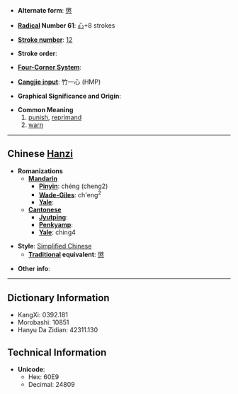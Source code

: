 * '''Alternate form''': [[懲]]

* '''[[Wiktionary:Chinese radical index| Radical]] Number 61''': [[Wiktionary:Chinese radical index 心|心]]+8 strokes

* '''[[Wiktionary:Chinese total strokes index|Stroke number]]''': [[Wiktionary:Chinese total strokes index 12|12]]

* '''Stroke order''': 

* '''[[Wiktionary:Chinese four corner index|Four-Corner System]]''': 

* '''[[Wiktionary:Chinese Cangjie index|Cangjie input]]''': 竹一心 (HMP)

* '''Graphical Significance and Origin''': 

* '''Common Meaning'''
*#[[punish]], [[reprimand]]
*# [[warn]]

----

== Chinese [[Hanzi]] ==

* '''Romanizations'''
** '''[[Mandarin]]'''
*** '''[[Pinyin]]''': chéng (cheng2)
*** '''[[Wade-Giles]]''': ch'eng<sup>2</sup>
*** '''[[Yale]]''': 
** '''[[Cantonese]]'''
*** '''[[Jyutping]]''':
*** '''[[Penkyamp]]''': 
*** '''[[Yale]]''': ching4

* '''Style''': [[Simplified Chinese]] 
** '''[[Traditional Chinese|Traditional]] equivalent''': [[懲]]

* '''Other info''': 

----

== Dictionary Information ==

* KangXi: 0392.181
* Morobashi: 10851
* Hanyu Da Zidian: 42311.130

== Technical Information ==

* '''Unicode''':
** Hex: 60E9
** Decimal: 24809
